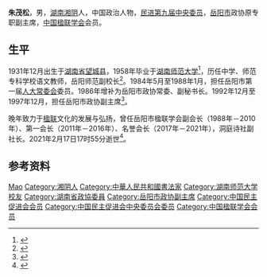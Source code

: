 {{Infobox officeholder
| 姓名     = 朱茂松
| 性别     = 男
| 职务     = [[中国人民政治协商会议|中国人民政治协商会议]][[岳阳市|岳阳市]]委员会副主席
| 主席     = [[梅楚波|梅楚波]]{{to}}[[高碧云|高碧云]]
| 就任日期 = 1992年12月
| 卸任日期 = 1997年12月
| 职务1    = [[中国民主促进会|中国民主促进会]]岳阳市委员会主任委员
| 就任日期1= 1988年6月
| 卸任日期1= 1997年1月
| 前任1    = [[袁浚|袁浚]]
| 继任1    = [[隋国庆|隋国庆]]
| 出生日期 = 1931年12月
| 出生地点 = [[湖南省|湖南省]][[望城县|望城县]]
| 逝世日期 = {{Dda|2021|2|17|1931|12}}
| 逝世地点 = [[湖南省|湖南省]][[岳阳市|岳阳市]]
| 国籍     = 
| 籍贯     = [[湖南省|湖南]][[湘阴县|湘阴]]
| 职业     = [[政治人物|政治人物]]
| 政党     = [[中国民主促进会|中国民主促进会]]
| 母校     = [[湖南师范大学|湖南师范大学]]
}}
'''朱茂松'''{{BD|1931年|12月|2021年|2月17日|catIdx=Zhu}}，男，[[湖南省|湖南]][[湘阴县|湘阴]]人，中国政治人物，[[中国民主促进会中央委员会|民进第九届中央委员]]，[[岳阳市|岳阳市]]政协原专职副主席，[[中国楹联学会|中国楹联学会]]会员。

==生平==
1931年12月出生于[[湖南省|湖南省]][[望城县|望城县]]，1958年毕业于[[湖南师范大学|湖南师范大学]]<ref>{{cite web |title=记“岳阳联坛十老”、岳阳市楹联学会名誉会长朱茂松 |url=http://www.86duilian.com/dl/dlxw/ylrs/2015/0501/471.html |publisher=对联欣赏网 |archiveurl=https://web.archive.org/web/20210305124111/http://www.86duilian.com/dl/dlxw/ylrs/2015/0501/471.html |archivedate=2021-03-05 |date=2015-05-01 |access-date=2021-03-05 |dead-url=no }}</ref>，历任中学、师范专科学校语文教师，岳阳师范副校长<ref>{{cite web |title=简介 |url=http://yueyangmj.com/about.asp |publisher=中国民主促进会岳阳市委员会 |archiveurl=https://web.archive.org/web/20200805124322/http://yueyangmj.com/about.asp |archivedate=2020-08-05}}</ref>。1984年5月至1988年1月，担任岳阳市第一届[[人大常委会|人大常委会]]委员。1986年增补为岳阳市政协常委、副秘书长。1992年12月至1997年12月，担任岳阳市政协副主席<ref>{{cite book |editor=岳阳市地方志编纂委员会 |title=岳阳市志 |date=2005 |publisher=[[中央文献出版社|中央文献出版社]] |location=北京 |isbn=7-5073-1243-7}}</ref>。

晚年致力于[[楹联|楹联]]文化的发展与弘扬，曾任岳阳市楹联学会副会长（1988年－2010年）、第一会长（2011年－2016年）、名誉会长（2017年－2021年），洞庭诗社副社长。2021年2月17日17时55分逝世<ref>{{cite news |title=讣告 |url=http://www.803.com.cn/yyrb/2021-02/21/content_99877079.html |publisher=岳阳日报 |date=2021-02-21 |archiveurl=https://web.archive.org/web/20210227052248/http://www.803.com.cn/yyrb/2021-02/21/content_99877079.html |archivedate=2021-02-27}}</ref>。

==参考资料==
{{reflist}}

{{Authority control}}
{{DEFAULTSORT:Zhu}}
[[Category:朱姓|Mao]]
[[Category:湘阴人|Category:湘阴人]]
[[Category:中華人民共和國書法家|Category:中華人民共和國書法家]]
[[Category:湖南师范大学校友|Category:湖南师范大学校友]]
[[Category:湖南省政協委員|Category:湖南省政協委員]]
[[Category:岳阳市政协副主席|Category:岳阳市政协副主席]]
[[Category:中国民主促进会会员|Category:中国民主促进会会员]]
[[Category:中国民主促进会中央委员会委员|Category:中国民主促进会中央委员会委员]]
[[Category:中国楹联学会会员|Category:中国楹联学会会员]]